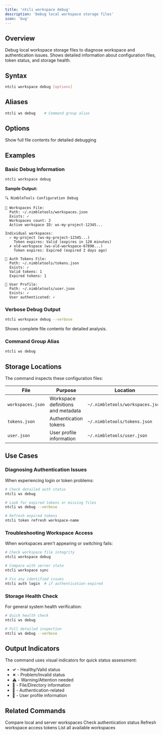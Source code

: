 ```yaml
---
title: 'ntcli workspace debug'
description: 'Debug local workspace storage files'
icon: 'bug'
---
```


## Overview

Debug local workspace storage files to diagnose workspace and authentication issues. Shows detailed information about configuration files, token status, and storage health.

## Syntax

```bash
ntcli workspace debug [options]
```

## Aliases

```bash
ntcli ws debug    # Command group alias
```

## Options

<ResponseField name="-v, --verbose" type="boolean">
  Show full file contents for detailed debugging
</ResponseField>

## Examples

### Basic Debug Information

```bash
ntcli workspace debug
```

**Sample Output:**
```
🔍 NimbleTools Configuration Debug

📁 Workspaces File:
  Path: ~/.nimbletools/workspaces.json
  Exists: ✓
  Workspaces count: 2
  Active workspace ID: ws-my-project-12345...

Individual workspaces:
  ✓ my-project (ws-my-project-12345...)
    Token expires: Valid (expires in 120 minutes)
  ✗ old-workspace (ws-old-workspace-67890...)
    Token expires: Expired (expired 2 days ago)

🔑 Auth Tokens File:
  Path: ~/.nimbletools/tokens.json
  Exists: ✓
  Valid tokens: 1
  Expired tokens: 1

👤 User Profile:
  Path: ~/.nimbletools/user.json
  Exists: ✓
  User authenticated: ✓
```

### Verbose Debug Output

```bash
ntcli workspace debug --verbose
```

Shows complete file contents for detailed analysis.

### Command Group Alias

```bash
ntcli ws debug
```

## Storage Locations

The command inspects these configuration files:

| File | Purpose | Location |
|------|---------|----------|
| `workspaces.json` | Workspace definitions and metadata | `~/.nimbletools/workspaces.json` |
| `tokens.json` | Authentication tokens | `~/.nimbletools/tokens.json` |
| `user.json` | User profile information | `~/.nimbletools/user.json` |

## Use Cases

### Diagnosing Authentication Issues

When experiencing login or token problems:

```bash
# Check detailed auth status
ntcli ws debug

# Look for expired tokens or missing files
ntcli ws debug --verbose

# Refresh expired tokens
ntcli token refresh workspace-name
```

### Troubleshooting Workspace Access

When workspaces aren't appearing or switching fails:

```bash
# Check workspace file integrity
ntcli workspace debug

# Compare with server state
ntcli workspace sync

# Fix any identified issues
ntcli auth login  # if authentication expired
```

### Storage Health Check

For general system health verification:

```bash
# Quick health check
ntcli ws debug

# Full detailed inspection
ntcli ws debug --verbose
```

## Output Indicators

The command uses visual indicators for quick status assessment:

- **✓** - Healthy/Valid status
- **✗** - Problem/Invalid status  
- **⚠️** - Warning/Attention needed
- **📁** - File/Directory information
- **🔑** - Authentication-related
- **👤** - User profile information

## Related Commands

<CardGroup cols={2}>
  <Card
    title="workspace sync"
    icon="rotate"
    href="/commands/workspace/sync"
  >
    Compare local and server workspaces
  </Card>
  <Card
    title="auth status"
    icon="shield"
    href="/commands/auth/status"
  >
    Check authentication status
  </Card>
  <Card
    title="token refresh"
    icon="refresh"
    href="/commands/token/refresh"
  >
    Refresh workspace access tokens
  </Card>
  <Card
    title="workspace list"
    icon="list"
    href="/commands/workspace/list"
  >
    List all available workspaces
  </Card>
</CardGroup>